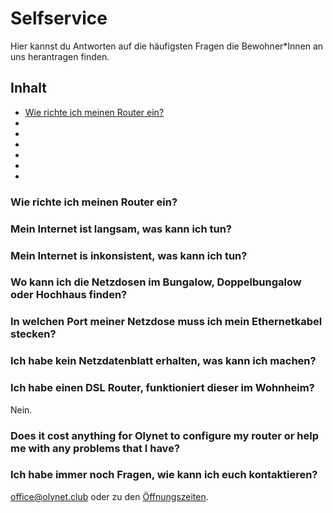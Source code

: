 # Selfservice
Hier kannst du Antworten auf die häufigsten Fragen die Bewohner*Innen an uns 
herantragen finden. 

## Inhalt

* [Wie richte ich meinen Router ein?](#wie-richte-ich-meinen-router-ein)
*
*
*
*
*
*

### Wie richte ich meinen Router ein?

### Mein Internet ist langsam, was kann ich tun?

### Mein Internet is inkonsistent, was kann ich tun?

### Wo kann ich die Netzdosen im Bungalow, Doppelbungalow oder Hochhaus finden?

### In welchen Port meiner Netzdose muss ich mein Ethernetkabel stecken?

### Ich habe kein Netzdatenblatt erhalten, was kann ich machen?

### Ich habe einen DSL Router, funktioniert dieser im Wohnheim?
Nein.

### Does it cost anything for Olynet to configure my router or help me with any problems that I have?

### Ich habe immer noch Fragen, wie kann ich euch kontaktieren?
[office@olynet.club](office@olynet.club) oder zu den [Öffnungszeiten](/de#allgemeine-informationen).